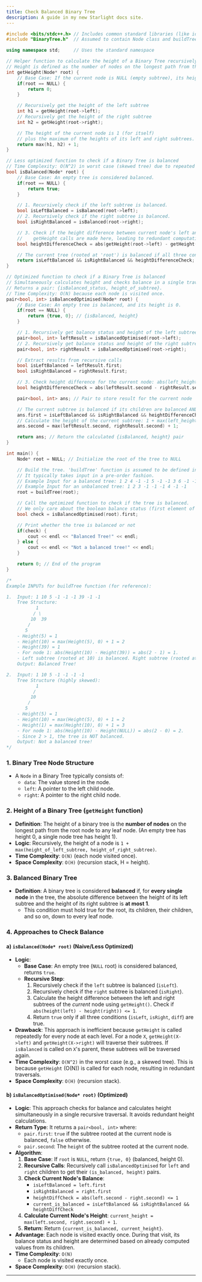 ```yaml
---
title: Check Balanced Binary Tree
description: A guide in my new Starlight docs site.
---
```


```cpp
#include <bits/stdc++.h> // Includes common standard libraries (like iostream, algorithm for max, utility for pair, cstdlib for abs)
#include "BinaryTree.h"  // Assumed to contain Node class and buildTree function definitions

using namespace std;     // Uses the standard namespace

// Helper function to calculate the height of a Binary Tree recursively
// Height is defined as the number of nodes on the longest path from the root to a leaf.
int getHeight(Node* root) {
    // Base Case: If the current node is NULL (empty subtree), its height is 0.
    if(root == NULL) {
        return 0;
    }

    // Recursively get the height of the left subtree
    int h1 = getHeight(root->left);
    // Recursively get the height of the right subtree
    int h2 = getHeight(root->right);

    // The height of the current node is 1 (for itself)
    // plus the maximum of the heights of its left and right subtrees.
    return max(h1, h2) + 1;
}

// Less optimized function to check if a Binary Tree is balanced
// Time Complexity: O(N^2) in worst case (skewed tree) due to repeated getHeight calls.
bool isBalanced(Node* root) {
    // Base Case: An empty tree is considered balanced.
    if(root == NULL) {
        return true;
    }

    // 1. Recursively check if the left subtree is balanced.
    bool isLeftBalanced = isBalanced(root->left);
    // 2. Recursively check if the right subtree is balanced.
    bool isRightBalanced = isBalanced(root->right);

    // 3. Check if the height difference between current node's left and right subtrees is at most 1.
    //    getHeight calls are made here, leading to redundant computations.
    bool heightDifferenceCheck = abs(getHeight(root->left) - getHeight(root->right)) <= 1;

    // The current tree (rooted at 'root') is balanced if all three conditions are true.
    return isLeftBalanced && isRightBalanced && heightDifferenceCheck;
}

// Optimized function to check if a Binary Tree is balanced
// Simultaneously calculates height and checks balance in a single traversal.
// Returns a pair: {isBalanced_status, height_of_subtree}.
// Time Complexity: O(N) because each node is visited once.
pair<bool, int> isBalancedOptimised(Node* root) {
    // Base Case: An empty tree is balanced, and its height is 0.
    if(root == NULL) {
        return {true, 0}; // {isBalanced, height}
    }

    // 1. Recursively get balance status and height of the left subtree.
    pair<bool, int> leftResult = isBalancedOptimised(root->left);
    // 2. Recursively get balance status and height of the right subtree.
    pair<bool, int> rightResult = isBalancedOptimised(root->right);

    // Extract results from recursive calls
    bool isLeftBalanced = leftResult.first;
    bool isRightBalanced = rightResult.first;

    // 3. Check height difference for the current node: abs(left_height - right_height) <= 1
    bool heightDifferenceCheck = abs(leftResult.second - rightResult.second) <= 1;

    pair<bool, int> ans; // Pair to store result for the current node

    // The current subtree is balanced if its children are balanced AND their heights differ by at most 1.
    ans.first = isLeftBalanced && isRightBalanced && heightDifferenceCheck;
    // Calculate the height of the current subtree: 1 + max(left_height, right_height)
    ans.second = max(leftResult.second, rightResult.second) + 1;

    return ans; // Return the calculated {isBalanced, height} pair
}

int main() {
    Node* root = NULL; // Initialize the root of the tree to NULL

    // Build the tree. 'buildTree' function is assumed to be defined in "BinaryTree.h"
    // It typically takes input in a pre-order fashion.
    // Example Input for a balanced tree: 1 2 4 -1 -1 5 -1 -1 3 6 -1 -1 7 -1 -1
    // Example Input for an unbalanced tree: 1 2 3 -1 -1 -1 4 -1 -1
    root = buildTree(root);

    // Call the optimized function to check if the tree is balanced.
    // We only care about the boolean balance status (first element of the pair).
    bool check = isBalancedOptimised(root).first;

    // Print whether the tree is balanced or not
    if(check) {
        cout << endl << "Balanced Tree!" << endl;
    } else {
        cout << endl << "Not a balanced tree!" << endl;
    }

    return 0; // End of the program
}

/*
Example INPUTs for buildTree function (for reference):

1.  Input: 1 10 5 -1 -1 -1 39 -1 -1
    Tree Structure:
           1
          / \
         10  39
        /
       5
    - Height(5) = 1
    - Height(10) = max(Height(5), 0) + 1 = 2
    - Height(39) = 1
    - For node 1: abs(Height(10) - Height(39)) = abs(2 - 1) = 1.
    - Left subtree (rooted at 10) is balanced. Right subtree (rooted at 39) is balanced.
    Output: Balanced Tree!

2.  Input: 1 10 5 -1 -1 -1 -1
    Tree Structure (highly skewed):
           1
          /
         10
        /
       5
    - Height(5) = 1
    - Height(10) = max(Height(5), 0) + 1 = 2
    - Height(1) = max(Height(10), 0) + 1 = 3
    - For node 1: abs(Height(10) - Height(NULL)) = abs(2 - 0) = 2.
    - Since 2 > 1, the tree is NOT balanced.
    Output: Not a balanced tree!
*/
```

### 1\. Binary Tree Node Structure

  * A `Node` in a Binary Tree typically consists of:
      * `data`: The value stored in the node.
      * `left`: A pointer to the left child node.
      * `right`: A pointer to the right child node.

### 2\. Height of a Binary Tree (`getHeight` function)

  * **Definition**: The height of a binary tree is the **number of nodes** on the longest path from the root node to any leaf node. (An empty tree has height 0, a single node tree has height 1).
  * **Logic**: Recursively, the height of a node is `1 + max(height_of_left_subtree, height_of_right_subtree)`.
  * **Time Complexity**: `O(N)` (each node visited once).
  * **Space Complexity**: `O(H)` (recursion stack, H = height).

### 3\. Balanced Binary Tree

  * **Definition**: A binary tree is considered **balanced** if, for **every single node** in the tree, the absolute difference between the height of its left subtree and the height of its right subtree is **at most 1**.
      * This condition must hold true for the root, its children, their children, and so on, down to every leaf node.

### 4\. Approaches to Check Balance

#### a) `isBalanced(Node* root)` (Naive/Less Optimized)

  * **Logic**:
      * **Base Case**: An empty tree (`NULL` root) is considered balanced, returns `true`.
      * **Recursive Step**:
        1.  Recursively check if the `left` subtree is balanced (`isLeft`).
        2.  Recursively check if the `right` subtree is balanced (`isRight`).
        3.  Calculate the height difference between the left and right subtrees of the *current* node using `getHeight()`. Check if `abs(height(left) - height(right)) <= 1`.
        4.  Return `true` only if all three conditions (`isLeft`, `isRight`, `diff`) are true.
  * **Drawback**: This approach is inefficient because `getHeight` is called repeatedly for every node at each level. For a node `X`, `getHeight(X->left)` and `getHeight(X->right)` will traverse their subtrees. If `isBalanced` is called on `X`'s parent, these subtrees will be traversed again.
  * **Time Complexity**: `O(N^2)` in the worst case (e.g., a skewed tree). This is because `getHeight` (O(N)) is called for each node, resulting in redundant traversals.
  * **Space Complexity**: `O(H)` (recursion stack).

#### b) `isBalancedOptimised(Node* root)` (Optimized)

  * **Logic**: This approach checks for balance and calculates height simultaneously in a single recursive traversal. It avoids redundant height calculations.
  * **Return Type**: It returns a `pair<bool, int>` where:
      * `pair.first`: `true` if the subtree rooted at the current node is balanced, `false` otherwise.
      * `pair.second`: The `height` of the subtree rooted at the current node.
  * **Algorithm**:
    1.  **Base Case**: If `root` is `NULL`, return `{true, 0}` (balanced, height 0).
    2.  **Recursive Calls**: Recursively call `isBalancedOptimised` for `left` and `right` children to get their `(is_balanced, height)` pairs.
    3.  **Check Current Node's Balance**:
          * `isLeftBalanced = left.first`
          * `isRightBalanced = right.first`
          * `heightDiffCheck = abs(left.second - right.second) <= 1`
          * `current_is_balanced = isLeftBalanced && isRightBalanced && heightDiffCheck`
    4.  **Calculate Current Node's Height**: `current_height = max(left.second, right.second) + 1`.
    5.  **Return**: Return `{current_is_balanced, current_height}`.
  * **Advantage**: Each node is visited exactly once. During that visit, its balance status and height are determined based on already computed values from its children.
  * **Time Complexity**: `O(N)`
      * Each node is visited exactly once.
  * **Space Complexity**: `O(H)` (recursion stack).

-----


